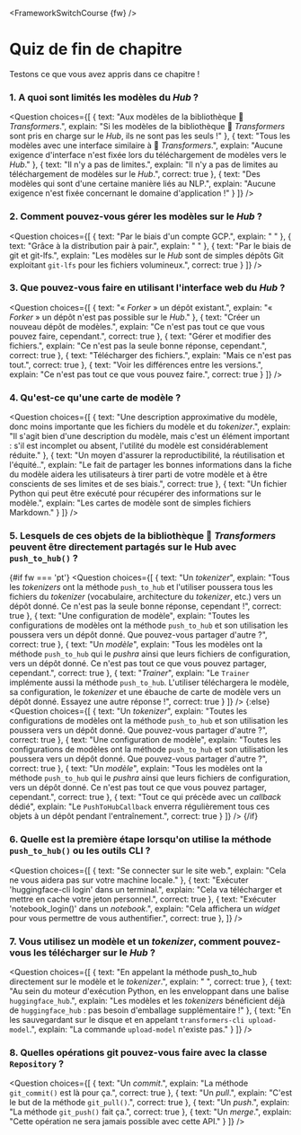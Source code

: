 <FrameworkSwitchCourse {fw} />

<!-- DISABLE-FRONTMATTER-SECTIONS -->

# Quiz de fin de chapitre

Testons ce que vous avez appris dans ce chapitre !
  
### 1. A quoi sont limités les modèles du *Hub* ?

<Question
	choices={[
		{
			text: "Aux modèles de la bibliothèque 🤗 <i>Transformers</i>.",
			explain: "Si les modèles de la bibliothèque 🤗 <i>Transformers</i> sont pris en charge sur le <i>Hub</i>, ils ne sont pas les seuls !"
		},
		{
			text: "Tous les modèles avec une interface similaire à 🤗 <i>Transformers</i>.",
			explain: "Aucune exigence d'interface n'est fixée lors du téléchargement de modèles vers le <i>Hub</i>."
		},
		{
			text: "Il n'y a pas de limites.",
			explain: "Il n'y a pas de limites au téléchargement de modèles sur le <i>Hub</i>.",
            correct: true
		},
        {
			text: "Des modèles qui sont d'une certaine manière liés au NLP.",
			explain: "Aucune exigence n'est fixée concernant le domaine d'application !"
		}
	]}
/>

### 2. Comment pouvez-vous gérer les modèles sur le *Hub* ?

<Question
	choices={[
		{
			text: "Par le biais d'un compte GCP.",
			explain: " "
		},
		{
			text: "Grâce à la distribution pair à pair.",
			explain: " "
		},
		{
			text: "Par le biais de git et git-lfs.",
			explain: "Les modèles sur le <i>Hub</i> sont de simples dépôts Git exploitant <code>git-lfs</code> pour les fichiers volumineux.",
            correct: true
		}
	]}
/>

### 3. Que pouvez-vous faire en utilisant l'interface web du *Hub* ? 

<Question
	choices={[
		{
			text: "« <i>Forker</i> » un dépôt existant.",
			explain: "« <i>Forker</i> » un dépôt n'est pas possible sur le <i>Hub</i>."
		},
		{
			text: "Créer un nouveau dépôt de modèles.",
			explain: "Ce n'est pas tout ce que vous pouvez faire, cependant.",
            correct: true
		},
		{
			text: "Gérer et modifier des fichiers.",
			explain: "Ce n'est pas la seule bonne réponse, cependant.",
            correct: true
		},
        {
			text: "Télécharger des fichiers.",
			explain: "Mais ce n'est pas tout.",
            correct: true
		},
        {
			text: "Voir les différences entre les versions.",
			explain: "Ce n'est pas tout ce que vous pouvez faire.",
            correct: true
		}
	]}
/>

### 4. Qu'est-ce qu'une carte de modèle ?

<Question
	choices={[
		{
			text: "Une description approximative du modèle, donc moins importante que les fichiers du modèle et du <i>tokenizer</i>.",
			explain: "Il s'agit bien d'une description du modèle, mais c'est un élément important : s'il est incomplet ou absent, l'utilité du modèle est considérablement réduite."
		},
		{
			text: "Un moyen d'assurer la reproductibilité, la réutilisation et l'équité..",
			explain: "Le fait de partager les bonnes informations dans la fiche du modèle aidera les utilisateurs à tirer parti de votre modèle et à être conscients de ses limites et de ses biais.",
            correct: true
		},
		{
			text: "Un fichier Python qui peut être exécuté pour récupérer des informations sur le modèle.",
			explain: "Les cartes de modèle sont de simples fichiers Markdown."
		}
	]}
/>

### 5. Lesquels de ces objets de la bibliothèque 🤗 *Transformers* peuvent être directement partagés sur le Hub avec `push_to_hub()` ?

{#if fw === 'pt'}
<Question
	choices={[
		{
			text: "Un <i>tokenizer</i>",
			explain: "Tous les <i>tokenizers</i> ont la méthode <code>push_to_hub</code> et l'utiliser poussera tous les fichiers du <i>tokenizer</i> (vocabulaire, architecture du <i>tokenizer</i>, etc.) vers un dépôt donné. Ce n'est pas la seule bonne réponse, cependant !",
            correct: true
		},
		{
			text: "Une configuration de modèle",
			explain: "Toutes les configurations de modèles ont la méthode <code>push_to_hub</code> et son utilisation les poussera vers un dépôt donné. Que pouvez-vous partager d'autre ?",
            correct: true
		},
		{
			text: "Un <i>modèle</i>",
			explain: "Tous les modèles ont la méthode <code>push_to_hub</code> qui le <i>pushra</i> ainsi que leurs fichiers de configuration, vers un dépôt donné. Ce n'est pas tout ce que vous pouvez partager, cependant.",
            correct: true
		},
        {
			text: "<i>Trainer</i>",
			explain: "Le <code>Trainer</code> implémente aussi la méthode <code>push_to_hub</code>. L'utiliser téléchargera le modèle, sa configuration, le <i>tokenizer</i> et une ébauche de carte de modèle vers un dépôt donné. Essayez une autre réponse !",
            correct: true
		}
	]}
/>
{:else}
<Question
	choices={[
		{
			text: "Un <i>tokenizer</i>",
			explain: "Toutes les configurations de modèles ont la méthode <code>push_to_hub</code> et son utilisation les poussera vers un dépôt donné. Que pouvez-vous partager d'autre ?",
            correct: true
		},
		{
			text: "Une configuration de modèle",
			explain: "Toutes les configurations de modèles ont la méthode <code>push_to_hub</code> et son utilisation les poussera vers un dépôt donné. Que pouvez-vous partager d'autre ?",
            correct: true
		},
		{
			text: "Un <i>modèle</i>",
			explain: "Tous les modèles ont la méthode <code>push_to_hub</code> qui le <i>pushra</i> ainsi que leurs fichiers de configuration, vers un dépôt donné. Ce n'est pas tout ce que vous pouvez partager, cependant.",
            correct: true
		},
		{
			text: "Tout ce qui précède avec un <i>callback</i> dédié",
			explain: "Le <code>PushToHubCallback</code> enverra régulièrement tous ces objets à un dépôt pendant l'entraînement.",
            correct: true
		}
	]}
/>
{/if}

### 6. Quelle est la première étape lorsqu'on utilise la méthode `push_to_hub()` ou les outils CLI ?

<Question
	choices={[
		{
			text: "Se connecter sur le site web.",
			explain: "Cela ne vous aidera pas sur votre machine locale."
		},
		{
			text: "Exécuter 'huggingface-cli login' dans un terminal.",
			explain: "Cela va télécharger et mettre en cache votre jeton personnel.",
            correct: true
		},
		{
			text: "Exécuter 'notebook_login()' dans un <i>notebook</i>.",
			explain: "Cela affichera un <i>widget</i> pour vous permettre de vous authentifier.",
            correct: true
		},
	]}
/>

### 7. Vous utilisez un modèle et un *tokenizer*, comment pouvez-vous les télécharger sur le *Hub* ?

<Question
	choices={[
		{
			text: "En appelant la méthode push_to_hub directement sur le modèle et le <i>tokenizer</i>.",
			explain: " ",
            correct: true
		},
		{
			text: "Au sein du moteur d'exécution Python, en les enveloppant dans une balise <code>huggingface_hub</code>.",
			explain: "Les modèles et les <i>tokenizers</i> bénéficient déjà de <code>huggingface_hub</code> : pas besoin d'emballage supplémentaire !"
		},
		{
			text: "En les sauvegardant sur le disque et en appelant <code>transformers-cli upload-model</code>.",
			explain: "La commande <code>upload-model</code> n'existe pas."
		}
	]}
/>

### 8. Quelles opérations git pouvez-vous faire avec la classe `Repository` ?

<Question
	choices={[
		{
			text: "Un <i>commit</i>.",
			explain: "La méthode <code>git_commit()</code> est là pour ça.",
            correct: true
		},
		{
			text: "Un <i>pull</i>.",
			explain: "C'est le but de la méthode <code>git_pull()</code>.",
            correct: true
		},
		{
			text: "Un <i>push</i>.",
			explain: "La méthode <code>git_push()</code> fait ça.",
            correct: true
		},
		{
			text: "Un <i>merge</i>.",
			explain: "Cette opération ne sera jamais possible avec cette API."
		}
	]}
/>